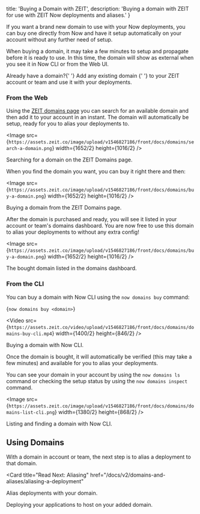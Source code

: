 
  title: 'Buying a Domain with ZEIT',
  description:
    'Buying a domain with ZEIT for use with ZEIT Now deployments and aliases.'
}

If you want a brand new domain to use with your Now deployments, you can buy one directly from Now and have it setup automatically on your account without any further need of setup.

When buying a domain, it may take a few minutes to setup and propagate before it is ready to use. In this time, the domain will show as external when you see it in Now CLI or from the Web UI.

<Note>
  Already have a domain?{' '}
  <GenericLink href="/docs/v2/domains-and-aliases/adding-a-domain">
    Add any existing domain
  </GenericLink>{' '}
  to your ZEIT account or team and use it with your deployments.
</Note>

### From the Web

Using the [ZEIT domains page](/domains) you can search for an available domain and then add it to your account in an instant. The domain will automatically be setup, ready for you to alias your deployments to.

<Image
src={`https://assets.zeit.co/image/upload/v1546827186/front/docs/domains/search-a-domain.png`}
width={1652/2}
height={1016/2}
/>
<Caption>Searching for a domain on the <GenericLink href="/domains">ZEIT Domains page</GenericLink>.</Caption>

When you find the domain you want, you can buy it right there and then:

<Image
src={`https://assets.zeit.co/image/upload/v1546827186/front/docs/domains/buy-a-domain.png`}
width={1652/2}
height={1016/2}
/>
<Caption>Buying a domain from the ZEIT Domains page.</Caption>

After the domain is purchased and ready, you will see it listed in your account or team's domains dashboard. You are now free to use this domain to alias your deployments to without any extra config!

<Image
src={`https://assets.zeit.co/image/upload/v1546827186/front/docs/domains/buy-a-domain.png`}
width={1652/2}
height={1016/2}
/>
<Caption>The bought domain listed in the domains dashboard.</Caption>

### From the CLI

You can buy a domain with Now CLI using the `now domains buy` command:

<TerminalInput>{`now domains buy <domain>`}</TerminalInput>

<Video
src={`https://assets.zeit.co/video/upload/v1546827186/front/docs/domains/domains-buy-cli.mp4`}
width={1400/2}
height={846/2}
/>
<Caption>Buying a domain with Now CLI.</Caption>

Once the domain is bought, it will automatically be verified (this may take a few minutes) and available for you to alias your deployments.

You can see your domain in your account by using the `now domains ls` command or checking the setup status by using the `now domains inspect` command.

<Image
src={`https://assets.zeit.co/image/upload/v1546827186/front/docs/domains/domains-list-cli.png`}
width={1380/2}
height={868/2}
/>
<Caption>Listing and finding a domain with Now CLI.</Caption>

## Using Domains

With a domain in account or team, the next step is to alias a deployment to that domain.

<Card
  title="Read Next: Aliasing"
  href="/docs/v2/domains-and-aliases/aliasing-a-deployment"
>
  Alias deployments with your domain.
</Card>

<Card title="Read Next: Deploying Basics" href="/docs/v2/deployments/basics">
  Deploying your applications to host on your added domain.
</Card>

